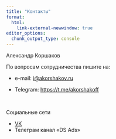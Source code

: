 ```yaml
---
title: "Контакты"
format:
  html:
    link-external-newwindow: true
editor_options: 
  chunk_output_type: console
---
```


Александр Коршаков

По вопросам сотрудничества пишите на:

- e-mail: <i@akorshakov.ru>

- Telegram: <https://t.me/akorshakoff>

<br/>

Социальные сети

- [VK](https://vk.com/akorshakoff)
- Телеграм канал «DS Ads»
